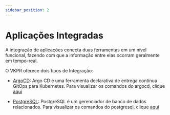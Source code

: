 ```yaml
---
sidebar_position: 2
---
```


# Aplicações Integradas

A integração de aplicações conecta duas ferramentas em um nível funcional, fazendo com que a informação entre elas ocorram geralmente em tempo-real.

O VKPR oferece dois tipos de Integração:

- [ArgoCD](https://argo-cd.readthedocs.io/en/stable/): Argo CD é uma ferramenta declarativa de entrega contínua GitOps para Kubernetes. Para visualizar os comandos do argocd, clique [aqui](/docs/commands/argocd/install)


- [PostgreSQL](https://www.postgresql.org/docs/): PostgreSQL é um gerenciador de banco de dados relacionados. Para visualizar os comandos do postgresql, clique [aqui](/docs/commands/postgresql/install)
